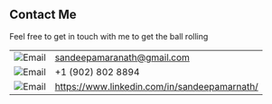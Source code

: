 ## Contact Me

Feel free to get in touch with me to get the ball rolling

|                                   |                                              |
| --------------------------------- | -------------------------------------------- |
| ![Email](icons8-email-100.png)    | sandeepamaranath@gmail.com                   |
| ![Email](icons8-phone-100.png)    | +1 (902) 802 8894                            |
| ![Email](icons8-linkedin-100.png) | https://www.linkedin.com/in/sandeepamarnath/ |
